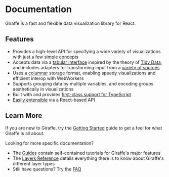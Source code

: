 # Documentation

Giraffe is a fast and flexible data visualization library for React.

## Features

- Provides a high-level API for specifying a wide variety of visualizations with just a few simple concepts
- Accepts data via a [tabular interface](/docs/guides/table) inspired by the theory of [Tidy Data](https://vita.had.co.nz/papers/tidy-data.pdf), and includes adapters for transforming input from a [variety of sources](/docs/guides/adapters)
- Uses a [columnar](https://observablehq.com/@mbostock/manipulating-flat-arrays) storage format, enabling speedy visualizations and efficient interop with WebWorkers
- Supports grouping data by multiple variables, and encoding groups aesthetically in visualizations
- Built with and provides [first-class support for TypeScript](/docs/guides/typescript)
- [Easily extensible](/docs/guides/custom-layers) via a React-based API

## Learn More

If you are new to Giraffe, try the [Getting Started](/docs/get-started/installation) guide to get a feel for what Giraffe is all about.

Looking for more specific documentation?

- The [Guides](/docs/guides/table) contain self-contained tutorials for Giraffe's major features
- The [Layers Reference](/docs/layers/line) details everything there is to know about Giraffe's different layer types
- Still have questions? Try the [FAQ](/docs/faq/comparison)
